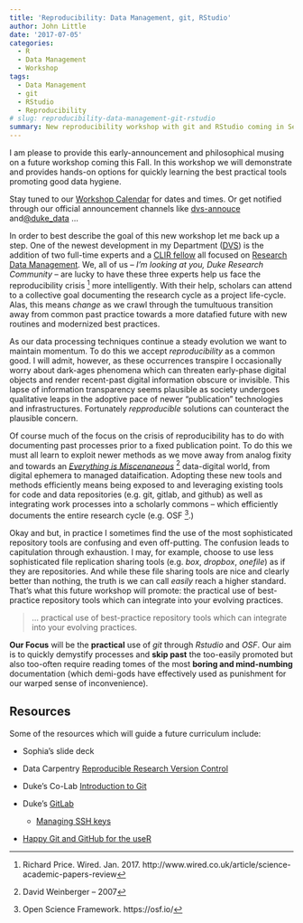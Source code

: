 ```yaml
---
title: 'Reproducibility: Data Management, git, RStudio'
author: John Little
date: '2017-07-05'
categories:
  - R
  - Data Management
  - Workshop
tags:
  - Data Management
  - git
  - RStudio
  - Reproducibility
# slug: reproducibility-data-management-git-rstudio
summary: New reproducibility workshop with git and RStudio coming in September 2017
---
```


I am please to provide this early-announcement and philosophical musing on a future workshop coming this Fall.  In this workshop we will demonstrate and provides hands-on options for quickly learning the best practical tools promoting good data hygiene.

Stay tuned to our [Workshop Calendar](http://library.duke.edu/data/news) for dates and times. Or get notified through our official announcement channels like [dvs-annouce](https://lists.duke.edu/sympa/info/dvs-announce) and[ @duke_data](http://twitter.com/duke_data)  ...

In order to best describe the goal of this new workshop let me back up a step.   One of the newest development in my Department ([DVS](http://library.duke.edu/data)) is the addition of two full-time experts and a [CLIR fellow](http://blogs.library.duke.edu/data/2016/09/08/datamanagement/) all focused on [Research Data Management](http://blogs.library.duke.edu/data/2017/01/17/rdm_launch/).  We, all of us -- *I'm looking at you, Duke Research Community* -- are lucky to have these three experts help us face the reproducibility crisis ^[Richard Price. Wired. Jan. 2017.  http://www.wired.co.uk/article/science-academic-papers-review] more intelligently.  With their help, scholars can attend to a collective goal documenting the research cycle as a project life-cycle.  Alas, this means *change* as we crawl through the tumultuous transition away from common past practice towards a more datafied future with new routines and modernized best practices. 

As our data processing techniques continue a steady evolution we want to maintain momentum.  To do this we accept *reproducibility* as a common good.  I will admit, however, as these occurrences transpire I occasionally worry about  dark-ages phenomena which can threaten early-phase digital objects and render recent-past digital information  obscure or invisible.  This lapse of information transparency seems plausible as society undergoes qualitative leaps in the adoptive pace of newer "publication" technologies and infrastructures.  Fortunately *repproducible* solutions can counteract the plausible concern.

Of course much of the focus on the crisis of reproducibility has to do with documenting past processes prior to a fixed publication point.  To do this we must all learn to exploit newer methods as we move away from analog fixity and towards an [*Everything is Miscenaneous*](https://www.goodreads.com/book/show/726004.Everything_Is_Miscellaneous?from_search=true) ^[David Weinberger -- 2007] data-digital world, from digital ephemera to managed dataification.  Adopting these new tools and methods efficiently means being exposed to and leveraging existing tools for code and data repositories (e.g. git, gitlab, and github) as well as integrating work processes into a scholarly commons -- which efficiently documents the entire research cycle (e.g. OSF ^[Open Science Framework. https://osf.io/].)

Okay and but, in practice I sometimes find the use of the most sophisticated repository tools are confusing and even off-putting.  The confusion leads to capitulation through exhaustion.  I may, for example, choose to use less sophisticated file replication sharing tools (e.g. *box*, *dropbox*, *onefile*) as if they are repositories.  And while these file sharing tools are nice and clearly better than nothing, the truth is we can call *easily* reach a higher standard.  That's what this future workshop will promote:  the practical use of best-practice repository tools which can integrate into your evolving practices.

> ... practical use of best-practice repository tools which can integrate into your evolving practices.


**Our Focus** will be the **practical** use of *git* through *Rstudio* and *OSF*.  Our aim is to quickly demystify processes and **skip past** the too-easily promoted but also too-often require reading tomes of the most **boring and mind-numbing** documentation (which  demi-gods have effectively used as punishment for our warped sense of inconvenience).

## Resources

Some of the resources which will guide a future curriculum include:

- Sophia’s slide deck

- Data Carpentry [Reproducible Research Version Control](http://www.datacarpentry.org/rr-version-control/)

- Duke’s Co-Lab [Introduction to Git](https://extend.duke.edu/courses/course-v1:InnovationCoLab+998042043+2017/about)

- Duke’s [GitLab](https://gitlab.oit.duke.edu/)

    - [Managing SSH keys](https://gitlab.oit.duke.edu/help/ssh/README)
    
- [Happy Git and GitHub for the useR](http://happygitwithr.com/)
